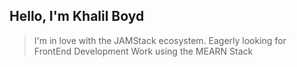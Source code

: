 ## Hello, I'm Khalil Boyd

> I'm in love with the JAMStack ecosystem. Eagerly looking for FrontEnd Development Work using the MEARN Stack